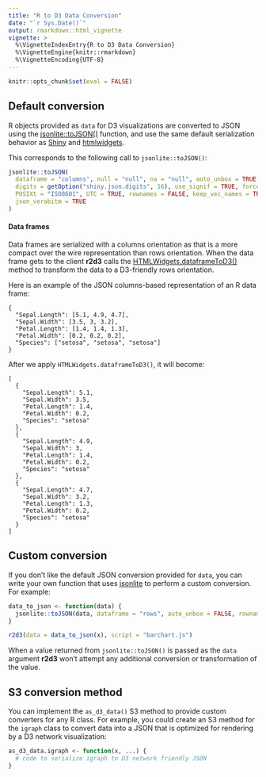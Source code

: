 ```yaml
---
title: "R to D3 Data Conversion"
date: "`r Sys.Date()`"
output: rmarkdown::html_vignette
vignette: >
  %\VignetteIndexEntry{R to D3 Data Conversion}
  %\VignetteEngine{knitr::rmarkdown}
  %\VignetteEncoding{UTF-8}
---
```


```r
knitr::opts_chunk$set(eval = FALSE)
```

## Default conversion

R objects provided as `data` for D3 visualizations are converted to JSON using the [jsonlite::toJSON()](https://www.rdocumentation.org/packages/jsonlite/versions/1.5/topics/toJSON%2C%20fromJSON) function, and use the same default serialization behavior as [Shiny](https://shiny.rstudio.com) and [htmlwidgets](http://www.htmlwidgets.org/develop_advanced.html#custom-json-serializer). 

This corresponds to the following call to `jsonlite::toJSON()`:

```r
jsonlite::toJSON(
  dataframe = "columns", null = "null", na = "null", auto_unbox = TRUE,
  digits = getOption("shiny.json.digits", 16), use_signif = TRUE, force = TRUE,
  POSIXt = "ISO8601", UTC = TRUE, rownames = FALSE, keep_vec_names = TRUE,
  json_verabitm = TRUE
)
```

#### Data frames

Data frames are serialized with a columns orientation as that is a more compact over the wire representation than rows orientation. When the data frame gets to the client **r2d3** calls the [HTMLWidgets.dataframeToD3()](http://www.htmlwidgets.org/develop_advanced.html#htmlwidgets.dataframetod3) method to transform the data to a D3-friendly rows orientation.

Here is an example of the JSON columns-based representation of an R data frame:

```
{
  "Sepal.Length": [5.1, 4.9, 4.7],
  "Sepal.Width": [3.5, 3, 3.2],
  "Petal.Length": [1.4, 1.4, 1.3],
  "Petal.Width": [0.2, 0.2, 0.2],
  "Species": ["setosa", "setosa", "setosa"]
} 
```

After we apply `HTMLWidgets.dataframeToD3()`, it will become:

```
[
  {
    "Sepal.Length": 5.1,
    "Sepal.Width": 3.5,
    "Petal.Length": 1.4,
    "Petal.Width": 0.2,
    "Species": "setosa"
  },
  {
    "Sepal.Length": 4.9,
    "Sepal.Width": 3,
    "Petal.Length": 1.4,
    "Petal.Width": 0.2,
    "Species": "setosa"
  },
  {
    "Sepal.Length": 4.7,
    "Sepal.Width": 3.2,
    "Petal.Length": 1.3,
    "Petal.Width": 0.2,
    "Species": "setosa"
  }
] 
```

## Custom conversion

If you don't like the default JSON conversion provided for `data`, you can write your own function that uses [jsonlite](https://cran.r-project.org/web/packages/jsonlite/index.html) to perform a custom conversion. For example:

```r
data_to_json <- function(data) {
  jsonlite::toJSON(data, dataframe = "rows", auto_unbox = FALSE, rownames = TRUE)
}

r2d3(data = data_to_json(x), script = "barchart.js")
```

When a value returned from `jsonlite::toJSON()` is passed as the `data` argument **r2d3** won't attempt any additional conversion or transformation of the value. 



## S3 conversion method

You can implement the `as_d3_data()` S3 method to provide custom converters for any R class. For example, you could create an S3 method for the `igraph` class to convert data into a JSON that is optimized for rendering by a D3 network visualization:

```r
as_d3_data.igraph <- function(x, ...) {
  # code to serialize igraph to D3 network friendly JSON 
}
```

